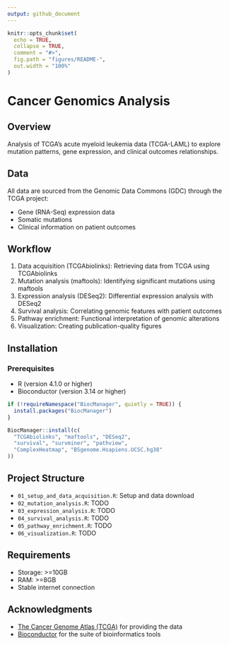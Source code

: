 ```yaml
---
output: github_document
---
```


<!-- README.md is generated from README.Rmd. Please edit that file -->

```r
knitr::opts_chunk$set(
  echo = TRUE,
  collapse = TRUE,
  comment = "#>",
  fig.path = "figures/README-",
  out.width = "100%"
)
```

# Cancer Genomics Analysis

<!-- badges: start -->
<!-- badges: end -->

## Overview

Analysis of TCGA's acute myeloid leukemia data (TCGA-LAML) to explore mutation patterns, gene expression, and clinical outcomes relationships.

## Data

All data are sourced from the Genomic Data Commons (GDC) through the TCGA project:

- Gene (RNA-Seq) expression data
- Somatic mutations
- Clinical information on patient outcomes

## Workflow

1. Data acquisition (TCGAbiolinks): Retrieving data from TCGA using TCGAbiolinks
2. Mutation analysis (maftools): Identifying significant mutations using maftools
3. Expression analysis (DESeq2): Differential expression analysis with DESeq2
4. Survival analysis: Correlating genomic features with patient outcomes
5. Pathway enrichment: Functional interpretation of genomic alterations
6. Visualization: Creating publication-quality figures

## Installation

### Prerequisites

- R (version 4.1.0 or higher)
- Bioconductor (version 3.14 or higher)

```r
if (!requireNamespace("BiocManager", quietly = TRUE)) {
  install.packages("BiocManager")
}

BiocManager::install(c(
  "TCGAbiolinks", "maftools", "DESeq2",
  "survival", "survminer", "pathview",
  "ComplexHeatmap", "BSgenome.Hsapiens.UCSC.hg38"
))
```

## Project Structure

- `01_setup_and_data_acquisition.R`: Setup and data download
- `02_mutation_analysis.R`: TODO
- `03_expression_analysis.R`: TODO
- `04_survival_analysis.R`: TODO
- `05_pathway_enrichment.R`: TODO
- `06_visualization.R`: TODO

## Requirements

- Storage: >=10GB
- RAM: >=8GB
- Stable internet connection

## Acknowledgments

- [The Cancer Genome Atlas (TCGA)](https://www.cancer.gov/ccg/research/genome-sequencing/tcga) for providing the data
- [Bioconductor](https://www.bioconductor.org) for the suite of bioinformatics tools
